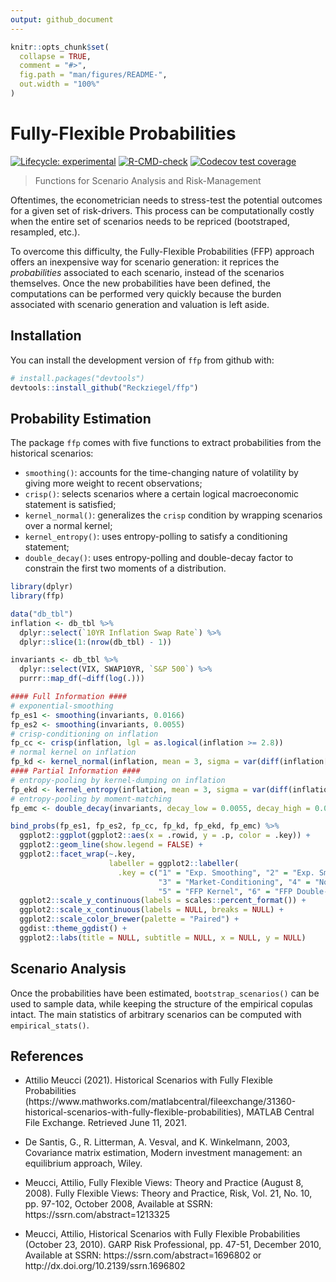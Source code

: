 ```yaml
---
output: github_document
---
```


<!-- README.md is generated from README.Rmd. Please edit that file -->

```r
knitr::opts_chunk$set(
  collapse = TRUE,
  comment = "#>",
  fig.path = "man/figures/README-",
  out.width = "100%"
)
```

# Fully-Flexible Probabilities

<!-- badges: start -->
[![Lifecycle: experimental](https://img.shields.io/badge/lifecycle-experimental-orange.svg)](https://lifecycle.r-lib.org/articles/stages.html#experimental)
[![R-CMD-check](https://github.com/Reckziegel/FFP/workflows/R-CMD-check/badge.svg)](https://github.com/Reckziegel/FFP/actions)
[![Codecov test coverage](https://codecov.io/gh/Reckziegel/FFP/branch/main/graph/badge.svg)](https://codecov.io/gh/Reckziegel/FFP?branch=main)
<!-- badges: end -->

> Functions for Scenario Analysis and Risk-Management

Oftentimes, the econometrician needs to stress-test the potential outcomes for a given set of risk-drivers. This process can be computationally costly when the entire set of scenarios needs to be repriced (bootstraped, resampled, etc.). 

To overcome this difficulty, the Fully-Flexible Probabilities (FFP) approach offers an inexpensive way for scenario generation: it reprices the _probabilities_ associated to each scenario, instead of the scenarios themselves. Once the new probabilities have been defined, the computations can be performed very quickly because the burden associated with scenario generation and valuation is left aside.

## Installation

You can install the development version of `ffp` from github with:

```r
# install.packages("devtools")
devtools::install_github("Reckziegel/ffp")
```

## Probability Estimation

The package `ffp` comes with five functions to extract probabilities from the historical scenarios: 

- `smoothing()`: accounts for the time-changing nature of volatility by giving more weight to recent observations;
- `crisp()`: selects scenarios where a certain logical macroeconomic statement is satisfied;
- `kernel_normal()`: generalizes the `crisp` condition by wrapping scenarios over 
a normal kernel;
- `kernel_entropy()`: uses entropy-polling to satisfy a conditioning statement;
- `double_decay()`: uses entropy-polling and double-decay factor to constrain the first two moments of a distribution.

```r
library(dplyr)
library(ffp)

data("db_tbl")
inflation <- db_tbl %>% 
  dplyr::select(`10YR Inflation Swap Rate`) %>% 
  dplyr::slice(1:(nrow(db_tbl) - 1)) 

invariants <- db_tbl %>% 
  dplyr::select(VIX, SWAP10YR, `S&P 500`) %>% 
  purrr::map_df(~diff(log(.)))

#### Full Information #### 
# exponential-smoothing 
fp_es1 <- smoothing(invariants, 0.0166)
fp_es2 <- smoothing(invariants, 0.0055)
# crisp-conditioning on inflation 
fp_cc <- crisp(inflation, lgl = as.logical(inflation >= 2.8))
# normal kernel on inflation 
fp_kd <- kernel_normal(inflation, mean = 3, sigma = var(diff(inflation[[1]])))
#### Partial Information ####
# entropy-pooling by kernel-dumping on inflation
fp_ekd <- kernel_entropy(inflation, mean = 3, sigma = var(diff(inflation[[1]])))
# entropy-pooling by moment-matching
fp_emc <- double_decay(invariants, decay_low = 0.0055, decay_high = 0.0166)

bind_probs(fp_es1, fp_es2, fp_cc, fp_kd, fp_ekd, fp_emc) %>% 
  ggplot2::ggplot(ggplot2::aes(x = .rowid, y = .p, color = .key)) + 
  ggplot2::geom_line(show.legend = FALSE) + 
  ggplot2::facet_wrap(~.key, 
                      labeller = ggplot2::labeller(
                        .key = c("1" = "Exp. Smoothing", "2" = "Exp. Smoothing", 
                                 "3" = "Market-Conditioning", "4" = "Normal Kernel", 
                                 "5" = "FFP Kernel", "6" = "FFP Double-Decay"))) +
  ggplot2::scale_y_continuous(labels = scales::percent_format()) + 
  ggplot2::scale_x_continuous(labels = NULL, breaks = NULL) + 
  ggplot2::scale_color_brewer(palette = "Paired") + 
  ggdist::theme_ggdist() + 
  ggplot2::labs(title = NULL, subtitle = NULL, x = NULL, y = NULL) 
```

## Scenario Analysis

Once the probabilities have been estimated, `bootstrap_scenarios()` can be used to sample data, while keeping the structure of the empirical copulas intact. The main statistics of arbitrary scenarios can be computed with `empirical_stats()`.


## References

- Attilio Meucci (2021). Historical Scenarios with Fully Flexible Probabilities (https://www.mathworks.com/matlabcentral/fileexchange/31360-historical-scenarios-with-fully-flexible-probabilities), MATLAB Central File Exchange. Retrieved June 11, 2021.

- De Santis, G., R. Litterman, A. Vesval, and K. Winkelmann, 2003, Covariance
matrix estimation, Modern investment management: an equilibrium
approach, Wiley.

- Meucci, Attilio, Fully Flexible Views: Theory and Practice (August 8, 2008). Fully Flexible Views: Theory and Practice, Risk, Vol. 21, No. 10, pp. 97-102, October 2008, Available at SSRN: https://ssrn.com/abstract=1213325

- Meucci, Attilio, Historical Scenarios with Fully Flexible Probabilities (October 23, 2010). GARP Risk Professional, pp. 47-51, December 2010, Available at SSRN: https://ssrn.com/abstract=1696802 or http://dx.doi.org/10.2139/ssrn.1696802


